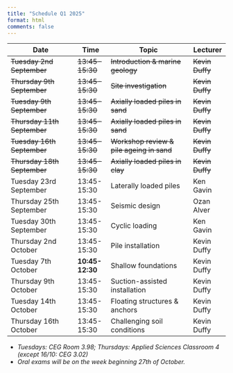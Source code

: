 ```yaml
---
title: "Schedule Q1 2025"
format: html
comments: false
---
```


| Date                    | Time        | Topic                         | Lecturer    |
|-------------------------|-------------|-------------------------------|-------------|
| ~~Tuesday 2nd September~~   | ~~13:45-15:30~~ | ~~Introduction & marine geology~~ | ~~Kevin Duffy~~ |
| ~~Thursday 9th September~~  | ~~13:45-15:30~~ | ~~Site investigation~~            | ~~Kevin Duffy~~ |
| ~~Tuesday 9th September~~   | ~~13:45-15:30~~ | ~~Axially loaded piles in sand~~  | ~~Kevin Duffy~~ |
| ~~Thursday 11th September~~ | ~~13:45-15:30~~ | ~~Axially loaded piles in sand~~  | ~~Kevin Duffy~~ |
| ~~Tuesday 16th September~~  | ~~13:45-15:30~~ | ~~Workshop review & pile ageing in sand~~   | ~~Kevin Duffy~~ |
| ~~Thursday 18th September~~ | ~~13:45-15:30~~ | ~~Axially loaded piles in clay~~  | ~~Kevin Duffy~~ |
| Tuesday 23rd September  | 13:45-15:30 | Laterally loaded piles        | Ken Gavin |
| Thursday 25th September | 13:45-15:30 | Seismic design                | Ozan Alver |
| Tuesday 30th September  | 13:45-15:30 | Cyclic loading                | Ken Gavin |
| Thursday 2nd October    | 13:45-15:30 | Pile installation             | Kevin Duffy |
| Tuesday 7th October     | **10:45-12:30** | Shallow foundations       | Kevin Duffy |
| Thursday 9th October    | 13:45-15:30 | Suction-assisted installation | Kevin Duffy |
| Tuesday 14th October    | 13:45-15:30 | Floating structures & anchors | Kevin Duffy |
| Thursday 16th October   | 13:45-15:30 | Challenging soil conditions   | Kevin Duffy |

* *Tuesdays: CEG Room 3.98; Thursdays: Applied Sciences Classroom 4 (except 16/10: CEG 3.02)*
* *Oral exams will be on the week beginning 27th of October.* 
